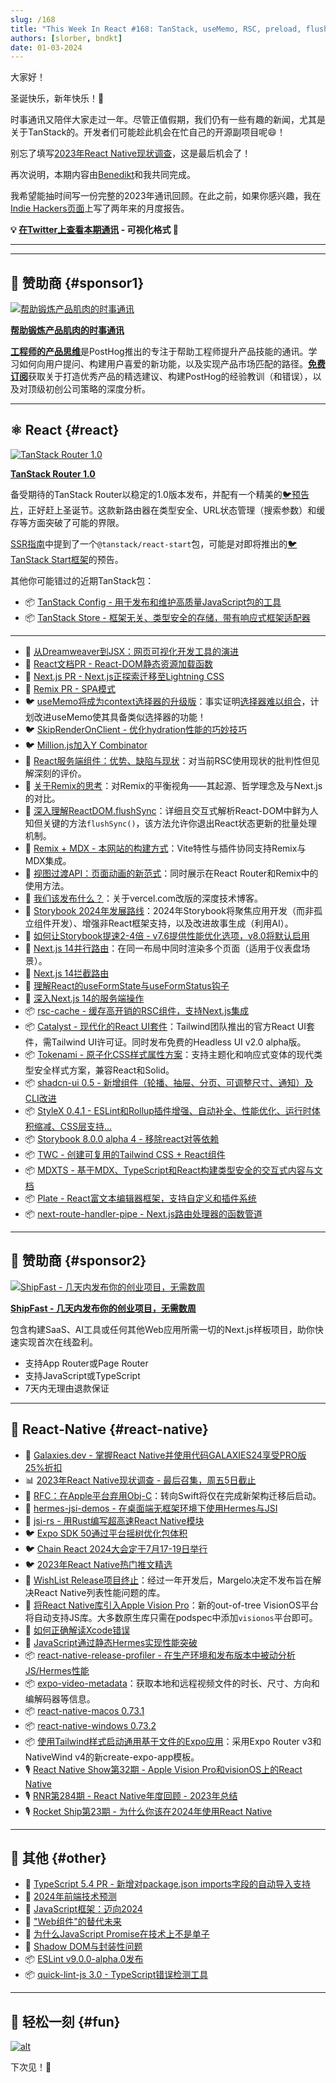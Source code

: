 ```yaml
---
slug: /168
title: "This Week In React #168: TanStack, useMemo, RSC, preload, flushSync, shadcn-ui, MDX, Storybook, StyleX, TWC, Tokenami, Catalyst, rsc-cache, WishList, VisionOS, Hermes, release-profiler..."
authors: [slorber, bndkt]
date: 01-03-2024
---
```


大家好！

圣诞快乐，新年快乐！🥂

时事通讯又陪伴大家走过一年。尽管正值假期，我们仍有一些有趣的新闻，尤其是关于TanStack的。开发者们可能趁此机会在忙自己的开源副项目呢😄！

别忘了填写[2023年React Native现状调查](https://stateofreactnative.com/)，这是最后机会了！

再次说明，本期内容由[Benedikt](https://twitter.com/bndkt)和我共同完成。

我希望能抽时间写一份完整的2023年通讯回顾。在此之前，如果你感兴趣，我在[Indie Hackers页面](https://www.indiehackers.com/product/french-react-newsletter)上写了两年来的月度报告。

<!-- truncate -->

**💡 [在Twitter上查看本期通讯](https://slo.im/thread) - 可视化格式 🎨**

---


<Support />

---

## 💸 赞助商 {#sponsor1}

[![帮助锻炼产品肌肉的时事通讯](/emails/issues/168/posthog.png)](https://newsletter.posthog.com/?utm_source=twir&utm_campaign=twir)

**[帮助锻炼产品肌肉的时事通讯](https://newsletter.posthog.com/?utm_source=twir&utm_campaign=twir)**

[**工程师的产品思维**](https://newsletter.posthog.com/?utm_source=twir&utm_campaign=twir)是PostHog推出的专注于帮助工程师提升产品技能的通讯。学习如何向用户提问、构建用户喜爱的新功能，以及实现产品市场匹配的路径。[**免费订阅**](https://newsletter.posthog.com/?utm_source=twir&utm_campaign=twir)获取关于打造优秀产品的精选建议、构建PostHog的经验教训（和错误），以及对顶级初创公司策略的深度分析。

---

## ⚛️ React {#react}

[![TanStack Router 1.0](/emails/issues/168/tanstack-router.jpg)](https://tanstack.com/router/v1)

**[TanStack Router 1.0](https://tanstack.com/router/v1)**

备受期待的TanStack Router以稳定的1.0版本发布，并配有一个精美的[🐦预告片](https://twitter.com/tannerlinsley/status/1738709130213560497)，正好赶上圣诞节。这款新路由器在类型安全、URL状态管理（搜索参数）和缓存等方面突破了可能的界限。

[SSR指南](https://tanstack.com/router/v1/docs/guide/ssr)中提到了一个`@tanstack/react-start`包，可能是对即将推出的[🐦 TanStack Start框架](https://twitter.com/sebastienlorber/status/1742589454563369123)的预告。

其他你可能错过的近期TanStack包：

- 📦 [TanStack Config - 用于发布和维护高质量JavaScript包的工具](https://github.com/TanStack/config)
- 📦 [TanStack Store - 框架无关、类型安全的存储，带有响应式框架适配器](https://tanstack.com/store/latest)

---

- 💸 [从Dreamweaver到JSX：网页可视化开发工具的演进](https://mightymeld.com/blog/browser-dev-tools-understand-code?utm_source=thisweekinreact&utm_medium=newsletter&utm_campaign=link1)
- 👀 [React文档PR - React-DOM静态资源加载函数](https://github.com/reactjs/react.dev/pull/6459)
- 👀 [Next.js PR - Next.js正探索迁移至Lightning CSS](https://github.com/vercel/next.js/pull/58712)
- 👀 [Remix PR - SPA模式](https://github.com/remix-run/remix/pull/8338)
- 🐦 [useMemo将成为context选择器的升级版](https://twitter.com/sebastienlorber/status/1741218919732429108)：事实证明[选择器难以组合](https://twitter.com/dan_abramov2/status/1741200483862151663)，计划改进useMemo使其具备类似选择器的功能！
- 🐦 [SkipRenderOnClient - 优化hydration性能的巧妙技巧](https://twitter.com/sebastienlorber/status/1742528219318738955)
- 🐦 [Million.js加入Y Combinator](https://twitter.com/aidenybai/status/1737929698221682789)
- 📜 [React服务端组件：优势、缺陷与现状](https://www.mayank.co/blog/react-server-components/)：对当前RSC使用现状的批判性但见解深刻的评价。
- 📜 [关于Remix的思考](https://www.viget.com/articles/thoughts-on-remix/)：对Remix的平衡视角——其起源、哲学理念及与Next.js的对比。
- 📜 [深入理解ReactDOM.flushSync](https://julesblom.com/writing/flushsync)：详细且交互式解析React-DOM中鲜为人知但关键的方法`flushSync()`，该方法允许你退出React状态更新的批量处理机制。
- 📜 [Remix + MDX - 本网站的构建方式](https://remix-blog-mdx.fly.dev/)：Vite特性与插件协同支持Remix与MDX集成。
- 📜 [视图过渡API：页面动画的新范式](https://marmelab.com/blog/2023/12/21/view-transitions.html)：同时展示在React Router和Remix中的使用方法。
- 📜 [我们该发布什么？](https://rauno.me/craft/vercel)：关于vercel.com改版的深度技术博客。
- 📜 [Storybook 2024年发展路线](https://storybook.js.org/blog/future-of-storybook-2024/)：2024年Storybook将聚焦应用开发（而非孤立组件开发）、增强非React框架支持，以及改进故事生成（利用AI）。
- 📜 [如何让Storybook提速2-4倍 - v7.6提供性能优化选项，v8.0将默认启用](https://storybook.js.org/blog/optimize-storybook-7-6/)
- 📜 [Next.js 14并行路由](https://www.builder.io/blog/nextjs-14-parallel-routes)：在同一布局中同时渲染多个页面（适用于仪表盘场景）。
- 📜 [Next.js 14拦截路由](https://www.builder.io/blog/nextjs-14-intercepting-routes)
- 📜 [理解React的useFormState与useFormStatus钩子](https://blog.logrocket.com/understanding-react-useformstate-useformstatus-hooks/)
- 📜 [深入Next.js 14的服务端操作](https://blog.logrocket.com/diving-into-server-actions-next-js-14/)
- 📦 [rsc-cache - 缓存高开销的RSC组件，支持Next.js集成](https://github.com/fredkiss3/rsc-cache)
- 📦 [Catalyst - 现代化的React UI套件](https://tailwindcss.com/blog/introducing-catalyst)：Tailwind团队推出的官方React UI套件，需Tailwind UI许可证。同时发布免费的Headless UI v2.0 alpha版。
- 📦 [Tokenami - 原子化CSS样式属性方案](https://github.com/tokenami/tokenami)：支持主题化和响应式变体的现代类型安全样式方案，兼容React和Solid。
- 📦 [shadcn-ui 0.5 - 新增组件（轮播、抽屉、分页、可调整尺寸、通知）及CLI改进](https://ui.shadcn.com/docs/changelog)
- 📦 [StyleX 0.4.1 - ESLint和Rollup插件增强、自动补全、性能优化、运行时体积缩减、CSS层支持...](https://stylexjs.com/blog/v0.4.1)
- 📦 [Storybook 8.0.0 alpha 4 - 移除react对等依赖](https://github.com/storybookjs/storybook/releases/tag/v8.0.0-alpha.4)
- 📦 [TWC - 创建可复用的Tailwind CSS + React组件](https://react-twc.vercel.app/)
- 📦 [MDXTS - 基于MDX、TypeScript和React构建类型安全的交互式内容与文档](https://www.mdxts.dev/)
- 📦 [Plate - React富文本编辑器框架，支持自定义和插件系统](https://platejs.org/)
- 📦 [next-route-handler-pipe - Next.js路由处理器的函数管道](https://github.com/KolbySisk/next-route-handler-pipe)

<SubscribeFormEmbed placement="middle" />

---

## 💸 赞助商 {#sponsor2}

[![ShipFast - 几天内发布你的创业项目，无需数周](/emails/issues/168/shipfast.jpg)](https://shipfa.st/?via=twir)

**[ShipFast - 几天内发布你的创业项目，无需数周](https://shipfa.st/?via=twir)**

包含构建SaaS、AI工具或任何其他Web应用所需一切的Next.js样板项目，助你快速实现首次在线盈利。

- 支持App Router或Page Router
- 支持JavaScript或TypeScript
- 7天内无理由退款保证

---

## 📱 React-Native {#react-native}

- 💸 [Galaxies.dev - 掌握React Native并使用代码GALAXIES24享受PRO版25%折扣](https://galaxies.dev?utm_source=thisweekinreact.com)
- 📊 [2023年React Native现状调查 - 最后召集，周五5日截止](https://stateofreactnative.com/)
- 👀 [RFC：在Apple平台弃用Obj-C](https://github.com/react-native-community/discussions-and-proposals/pull/747)：转向Swift将仅在完成新架构迁移后启动。
- 👀 [hermes-jsi-demos - 在桌面端无框架环境下使用Hermes与JSI](https://github.com/tmikov/hermes-jsi-demos)
- 👀 [jsi-rs - 用Rust编写超高速React Native模块](https://github.com/laptou/jsi-rs/)
- 🐦 [Expo SDK 50通过平台摇树优化包体积](https://twitter.com/Baconbrix/status/1740487401414275120)
- 🐦 [Chain React 2024大会定于7月17-19日举行](https://twitter.com/ChainReactConf/status/1737578373415928100)
- 🐦 [2023年React Native热门推文精选](https://twitter.com/infinite_red/status/1737890233201623526)
- 📜 [WishList Release项目终止](https://margelo.notion.site/WishList-Summit-b20c24d1f0da4889a0513dfa929be5ed)：经过一年开发后，Margelo决定不发布旨在解决React Native列表性能问题的库。
- 📜 [将React Native库引入Apple Vision Pro](https://www.oskarkwasniewski.dev/blog/bringing-react-native-libraries-to-apple-vision-pro)：新的out-of-tree VisionOS平台将自动支持JS库。大多数原生库只需在podspec中添加`visionos`平台即可。
- 📜 [如何正确解读Xcode错误](https://levelup.gitconnected.com/how-to-properly-read-xcode-error-7b979692333d)
- 📜 [JavaScript通过静态Hermes实现性能突破](https://medium.com/@elves.silva.vieira/javascript-achieves-breakthrough-performance-with-static-hermes-6286b0ac8ef7)
- 📦 [react-native-release-profiler - 在生产环境和发布版本中被动分析JS/Hermes性能](https://github.com/margelo/react-native-release-profiler)
- 📦 [expo-video-metadata](https://github.com/hirbod/expo-video-metadata)：获取本地和远程视频文件的时长、尺寸、方向和编解码器等信息。
- 📦 [react-native-macos 0.73.1](https://www.npmjs.com/package/react-native-macos/v/0.73.1)
- 📦 [react-native-windows 0.73.2](https://github.com/microsoft/react-native-windows/releases/tag/react-native-windows_v0.73.2)
- 📦 [使用Tailwind样式启动通用基于文件的Expo应用](https://github.com/expo/examples/tree/master/with-router-tailwind)：采用Expo Router v3和NativeWind v4的新create-expo-app模板。
- 🎙 [React Native Show第32期 - Apple Vision Pro和visionOS上的React Native](https://www.callstack.com/podcasts/react-native-for-apple-vision-pro-and-visionos)
- 🎙️ [RNR第284期 - React Native年度回顾 - 2023年总结](https://reactnativeradio.com/episodes/rnr-284-react-native-rewind-2023-in-review)
- 🎙️ [Rocket Ship第23期 - 为什么你该在2024年使用React Native](https://podcast.galaxies.dev/episodes/023-why-you-should-use-react-native-in-2024)

---

## 🔀 其他 {#other}

- 👀 [TypeScript 5.4 PR - 新增对package.json imports字段的自动导入支持](https://github.com/microsoft/TypeScript/pull/55015)
- 📜 [2024年前端技术预测](https://buttondown.email/whatever_jamie/archive/frontend-predictions-for-2024/)
- 📜 [JavaScript框架：迈向2024](https://dev.to/this-is-learning/javascript-frameworks-heading-into-2024-i3l)
- 📜 ["Web组件"的替代未来](https://blog.carlana.net/post/2023/web-component-alternative-futures/)
- 📜 [为什么JavaScript Promise在技术上不是单子](https://rybicki.io/blog/2023/12/23/promises-arent-monads.html)
- 📜 [Shadow DOM与封装性问题](https://nolanlawson.com/2023/12/30/shadow-dom-and-the-problem-of-encapsulation/)
- 📦 [ESLint v9.0.0-alpha.0发布](https://eslint.org/blog/2023/12/eslint-v9.0.0-alpha.0-released/)
- 📦 [quick-lint-js 3.0 - TypeScript错误检测工具](https://quick-lint-js.com/blog/version-3.0/)

---

## 🤭 轻松一刻 {#fun}

[![alt](/emails/issues/168/meme.jpg)](https://twitter.com/webdevcody/status/1737138310605083051)

下次见！👋